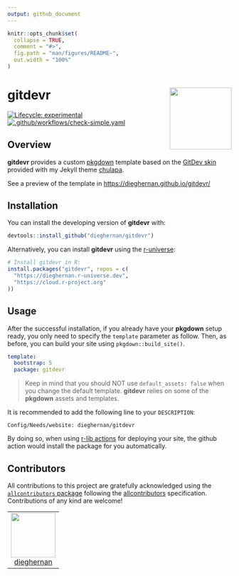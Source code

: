 ```yaml
---
output: github_document
---
```


<!-- README.md is generated from README.Rmd. Please edit that file -->

```r
knitr::opts_chunk$set(
  collapse = TRUE,
  comment = "#>",
  fig.path = "man/figures/README-",
  out.width = "100%"
)
```

# gitdevr <img src="man/figures/logo.png" align="right" height="139"/>

<!-- badges: start -->

[![Lifecycle:
experimental](https://img.shields.io/badge/lifecycle-experimental-orange.svg)](https://lifecycle.r-lib.org/articles/stages.html#experimental)
[![.github/workflows/check-simple.yaml](https://github.com/dieghernan/gitdevr/actions/workflows/check-simple.yaml/badge.svg)](https://github.com/dieghernan/gitdevr/actions/workflows/check-simple.yaml)

<!-- badges: end -->

## Overview

**gitdevr** provides a custom [pkgdown](https://pkgdown.r-lib.org) template
based on the [GitDev skin](https://dieghernan.github.io/chulapa/skins/gitdev)
provided with my Jekyll theme [chulapa](https://dieghernan.github.io/chulapa/).

See a preview of the template in <https://dieghernan.github.io/gitdevr/>

## Installation

You can install the developing version of **gitdevr** with:

```r
devtools::install_github("dieghernan/gitdevr")
```

Alternatively, you can install **gitdevr** using the
[r-universe](https://dieghernan.r-universe.dev/gitdevr):

```r
# Install gitdevr in R:
install.packages("gitdevr", repos = c(
  "https://dieghernan.r-universe.dev",
  "https://cloud.r-project.org"
))
```

## Usage

After the successful installation, if you already have your **pkgdown** setup
ready, you only need to specify the `template` parameter as follow. Then, as
before, you can build your site using `pkgdown::build_site()`.

```yml
template:
  bootstrap: 5
  package: gitdevr
```

> Keep in mind that you should NOT use `default_assets: false` when you change
> the default template. **gitdevr** relies on some of the **pkgdown** assets and
> templates.

It is recommended to add the following line to your `DESCRIPTION`:

```         
Config/Needs/website: dieghernan/gitdevr
```

By doing so, when using [r-lib
actions](https://github.com/r-lib/actions/tree/v2-branch/setup-r-dependencies)
for deploying your site, the github action would install the package for you
automatically.

## Contributors





<!-- ALL-CONTRIBUTORS-LIST:START - Do not remove or modify this section -->
<!-- prettier-ignore-start -->
<!-- markdownlint-disable -->

All contributions to this project are gratefully acknowledged using the [`allcontributors` package](https://github.com/ropensci/allcontributors) following the [allcontributors](https://allcontributors.org) specification. Contributions of any kind are welcome!

<table class="table allctb-table" >

<tr>
<td align="center">
<a href="https://github.com/dieghernan">
<img src="https://avatars.githubusercontent.com/u/25656809?v=4" width="100px;" class="allctb-avatar" alt=""/>
</a><br>
<a href="https://github.com/dieghernan/gitdevr/commits?author=dieghernan">dieghernan</a>
</td>
</tr>

</table>

<!-- markdownlint-enable -->
<!-- prettier-ignore-end -->
<!-- ALL-CONTRIBUTORS-LIST:END -->




